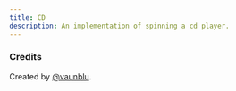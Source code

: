 ```yaml
---
title: CD
description: An implementation of spinning a cd player.
---
```


<ComponentPreview 
  name="cd-demo"  
  hasReTrigger   
  classNameComponentContainer='min-h-[600px]' 
/>



### Credits
Created by [@vaunblu](https://x.com/vaunblu).
